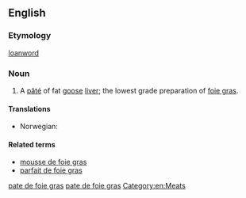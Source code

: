 ==English==

===Etymology===
{{etyl|fr}} [[loanword]]

===Noun===
{{wikipedia}}
{{en-noun|sg=[[pâté]] [[de]] [[foie gras]]|pâtés de foie gras}}

# A [[pâté]] of fat [[goose]] [[liver]]; the lowest grade preparation of [[foie gras]].

====Translations====
{{trans-top|the lowest grade preparation of foie gras}}
* Norwegian: {{t-|no|gåseleverpostei|m}}
{{trans-mid}}
{{trans-bottom}}

====Related terms====
* [[mousse de foie gras]]
* [[parfait de foie gras]]

[[Category:English terms spelled with Â|pate de foie gras]]
[[Category:English terms spelled with É|pate de foie gras]]

[[Category:en:Meats]]